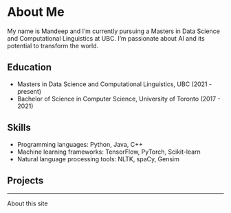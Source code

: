# About Me

My name is Mandeep and I'm currently pursuing a Masters in Data Science and Computational Linguistics at UBC. I'm passionate about AI and its potential to transform the world.

## Education

- Masters in Data Science and Computational Linguistics, UBC (2021 - present)
- Bachelor of Science in Computer Science, University of Toronto (2017 - 2021)

## Skills

- Programming languages: Python, Java, C++
- Machine learning frameworks: TensorFlow, PyTorch, Scikit-learn
- Natural language processing tools: NLTK, spaCy, Gensim

## Projects

---

About this site
